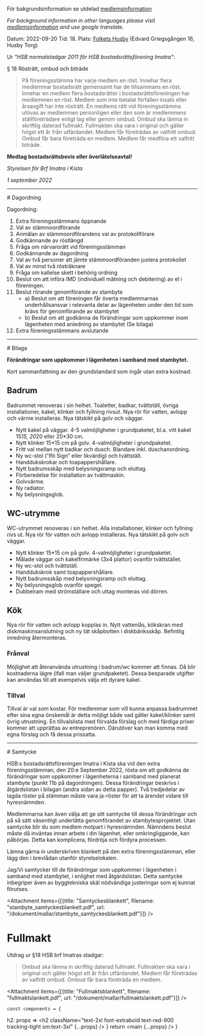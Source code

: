 

För bakgrundsinformation se utdelad [medlemsinformation](/boendeinformation/stambyte-info-2022-06-16)

_For background information in other languages please visit [medlemsinformation](/boendeinformation/stambyte-info-2022-06-16) and
use google translate._

Datum: 2022-09-20
Tid: 18.
Plats: [Folkets Husby](https://folketshusby.se/) (Edvard Griegsgången 16, Husby Torg)

Ur _"HSB normalstadgar 2011 för HSB bostadsrättsförening Imatra"_:


§ 18 Rösträtt, ombud och biträde

> På föreningsstämma har varje medlem en röst. Innehar flera medlemmar bostadsrätt gemensamt har de tillsammans en röst.
Innehar en medlem flera bostadsrätter i bostadsrättsföreningen har medlemmen en röst.
Medlem som inte betalat förfallen insats eller årsavgift har inte rösträtt.
En medlems rätt vid föreningsstämma utövas av medlemmen personligen eller den som är medlemmens ställföreträdare enligt lag eller genom ombud.
Ombud ska lämna in skriftlig daterad fullmakt. Fullmakten ska vara i original och gäller högst ett år från utfärdandet.
Medlem får företrädas av valfritt ombud. Ombud får bara företräda en medlem.
Medlem får medföra ett valfritt biträde.

**Medtag bostadsrättsbevis eller överlåtelseavtal!**

_Styrelsen för Brf Imatra i Kista_

_1 september 2022_

<hr />
# Dagordning

Dagordning:

1. Extra föreningsstämmans öppnande
2. Val av stämmoordförande
3. Anmälan av stämmoordförandens val av protokollförare
4. Godkännande av röstlängd
5. Fråga om närvarorätt vid föreningsstämman
6. Godkännande av dagordning
7. Val av två personer att jämte stämmoordföranden justera protokollet
8. Val av minst två rösträknare
9. Fråga om kallelse skett i behörig ordning
10. Beslut om att införa IMD (individuell mätning och debitering) av el i föreningen.
11. Beslut rörande genomförande av stambyte
    - a) Beslut om att föreningen får överta medlemmarnas underhållsansvar i relevanta delar av lägenheten under den tid som krävs för genomförande av stambytet
    - b) Beslut om att godkänna de förändringar som uppkommer inom lägenheten med anledning av stambytet (Se bilaga)
12. Extra föreningsstämmans avslutande

<hr />
# Bilaga

**Förändringar som uppkommer i lägenheten i samband med stambytet.**

Kort sammanfattning av den grundstandard som ingår utan extra kostnad:

## Badrum
Badrummet renoveras i sin helhet. Toaletter, badkar, tvättställ, övriga installationer, kakel, klinker och fyllning rivsut.
Nya rör för vatten, avlopp och värme installeras.
Nya tätskikt på golv och väggar.

- Nytt kakel på väggar. 4-5 valmöjligheter i grundpaketet, bl.a. vitt kakel 15*15, 20*20 eller 20*30 cm.
- Nytt klinker 15*15 cm på golv. 4-valmöjligheter i grundpaketet.
- Fritt val mellan nytt badkar och dusch. Blandare inkl. duschanordning.
- Ny wc-stol (”Ifö Sign” eller likvärdig) och tvättställ.
- Handdukskrokar och toapappershållare.
- Nytt badrumsskåp med belysningsramp och eluttag.
- Förberedelse för installation av tvättmaskin.
- Golvvärme.
- Ny radiator.
- Ny belysningsglob.


## WC-utrymme
WC-utrymmet renoveras i sin helhet.
Alla installationer, klinker och fyllning rivs ut.
Nya rör för vatten och avlopp installeras.
Nya tätskikt på golv och väggar.

- Nytt klinker 15*15 cm på golv. 4-valmöjligheter i grundpaketet.
- Målade väggar och kakelfrimärke (3x4 plattor) ovanför tvättstället.
- Ny wc-stol och tvättställ.
- Handdukskrok samt toapappershållare.
- Nytt badrumsskåp med belysningsramp och eluttag.
- Ny belysningsglob ovanför spegel.
- Dubbelram med strömställare och uttag monteras vid dörren.


## Kök
Nya rör för vatten och avlopp kopplas in.
Nytt vattenlås, kökskran med diskmaskinsanslutning och ny tät skåpbotten i diskbänksskåp.
Befintlig inredning återmonteras.


### Frånval
Möjlighet att återanvända utrustning i badrum/wc kommer att finnas. Då blir
kostnaderna lägre (ifall man väljer grundpaketet). Dessa besparade utgifter kan
användas till att exempelvis välja ett dyrare kakel.

### Tillval
Tillval är val som kostar. För medlemmar som vill kunna anpassa badrummet
efter sina egna önskemål är detta möjligt både vad gäller kakel/klinker samt övrig
utrustning. En tillvalslista med förvalda förslag och med färdiga priser kommer
att upprättas av entreprenören. Därutöver kan man komma med egna förslag och
få dessa prissatta.

<hr />
# Samtycke

HSB:s bostadsrättsföreningen Imatra i Kista ska vid den extra föreningsstämman,
den 20:e September 2022,
rösta om att godkänna de förändringar som uppkommer i lägenheterna i samband med planerat stambyte (punkt 11b på dagordningen).
Dessa förändringar beskrivs i åtgärdslistan i bilagan (andra sidan av detta papper).
Två tredjedelar av lagda röster på stämman måste vara ja-röster för att ta ärendet vidare till hyresnämnden.

Medlemmarna kan även välja att ge sitt samtycke till dessa förändringar och på så sätt väsentligt underlätta genomförandet av stambytesprojektet.
Utan samtycke blir du som medlem motpart i hyresnämnden.
Nämndens beslut måste då inväntas innan arbete i din lägenhet, eller omkringliggande, kan påbörjas.
Detta kan komplicera, fördröja och fördyra processen.

Lämna gärna in underskriven blankett på den extra föreningsstämman, eller lägg den i brevlådan utanför styrelselokalen.

Jag/Vi samtycker till de förändringar som uppkommer i lägenheten i samband
med stambytet, i enlighet med åtgärdslistan. Detta samtycke inbegriper även av
byggtekniska skäl nödvändiga justeringar som ej kunnat förutses.

<Attachment items={[{title: "Samtyckesblankett", filename: "stambyte_samtyckesblankett.pdf", url: "/dokument/mallar/stambyte_samtyckesblankett.pdf"}]} />


# Fullmakt

Utdrag ur §18 HSB brf Imatras stadgar:

> Ombud ska lämna in skriftlig daterad fullmakt.
Fullmakten ska vara i original och gäller högst ett år från utfärdandet.
Medlem får företrädas av valfritt ombud. Ombud får bara företräda en medlem.


<Attachment items={[{title: "Fullmaktsblankett", filename: "fullmaktslankett.pdf", url: "/dokument/mallar/fullmaktslankett.pdf"}]} />


    const components = {
  h2: props => <h2 className="text-2xl font-extrabold text-red-900 tracking-tight sm:text-3xl" {...props} />
    }
    return <MDXProvider components={components} >
              <Body>
          <Centered2
        introducing="Kallelse"
        title="Brf Imatra extra föreningsstämma"
        summary="Härmed kallas medlemmarna i Brf Imatra till extra föreningsstämma, tisdagen den 20:e September kl. 18.00 i “Folkets Husby”, angående stambyte samt införande av individuell elmätning"
      >
               <main {...props} />
          </Centered2>
      </Body>
    </MDXProvider>
}